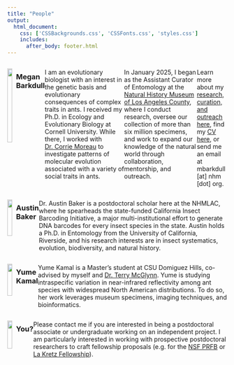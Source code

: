 ```yaml
---
title: "People"
output: 
  html_document:
    css: ['CSSBackgrounds.css', 'CSSFonts.css', 'styles.css']
    includes:
      after_body: footer.html
---
```


:::: {style="display: flex;"}

::: {}

![](./headshotSmaller.png){ width=75% }

:::

::: {}

### Megan Barkdull

I am an evolutionary biologist with an interest in the genetic basis and evolutionary consequences of complex traits in ants. I received my Ph.D. in Ecology and Evolutionary Biology at Cornell University. While there, I worked with [Dr. Corrie Moreau](http://www.moreaulab.entomology.cornell.edu/people/corrie-moreau/) to investigate patterns of molecular evolution associated with a variety of social traits in ants. 

In January 2025, I began as the Assistant Curator of Entomology at the [Natural History Museum of Los Angeles County](https://nhm.org), where I conduct research, oversee our collection of more than six million specimens, and work to expand our knowledge of the natural world through collaboration, mentorship, and outreach.

Learn more about my [research, curation, and outreach here](aboutMegan.html), find my [CV here](cv.html), or send me an email at mbarkdull [at] nhm [dot] org.

:::

::::




:::: {style="display: flex;"}

::: {}

![](./austinBaker.png){ width=75% }

:::

::: {}

### Austin Baker

Dr. Austin Baker is a postdoctoral scholar here at the NHMLAC, where he spearheads the state-funded California Insect Barcoding Initiative, a major multi-institutional effort to generate DNA barcodes for every insect species in the state. Austin holds a Ph.D. in Entomology from the University of California, Riverside, and his research interests are in insect systematics, evolution, biodiversity, and natural history. 
:::

::::




:::: {style="display: flex;"}

::: {}

![](./yumeKamal.png){ width=75% }

:::

::: {}

### Yume Kamal

Yume Kamal is a Master's student at CSU Domiguez Hills, co-advised by myself and [Dr. Terry McGlynn](https://leaflitter.org). Yume is studying intraspecific variation in near-infrared reflectivity among ant species with widespread North American distributions. To do so, her work leverages museum specimens, imaging techniques, and bioinformatics. 

:::

::::








:::: {style="display: flex;"}

::: {}

![](keysSunset.png){ width=75% }

:::

::: {}

### You?

Please contact me if you are interested in being a postdoctoral associate or undergraduate working on an independent project. I am particularly interested in working with prospective postdoctoral researchers to craft fellowship proposals (e.g. for the [NSF PRFB](https://new.nsf.gov/funding/opportunities/postdoctoral-research-fellowships-biology-prfb) or [La Kretz Fellowship](https://www.ioes.ucla.edu/lakretz/our-work/fellowships/)). 

:::

::::

